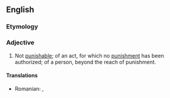 ==English==

===Etymology===
{{prefix|en|non|punishable}}

===Adjective===
{{en-adj|-}}

# Not [[punishable]]; of an act, for which no [[punishment]] has been authorized; of a person, beyond the reach of punishment.

====Translations====
{{trans-top|not punishable}}
* Romanian: {{t|ro|nepenalizabil}}, {{t|ro|nepedepsibil}}
{{trans-mid}}
{{trans-bottom}}
